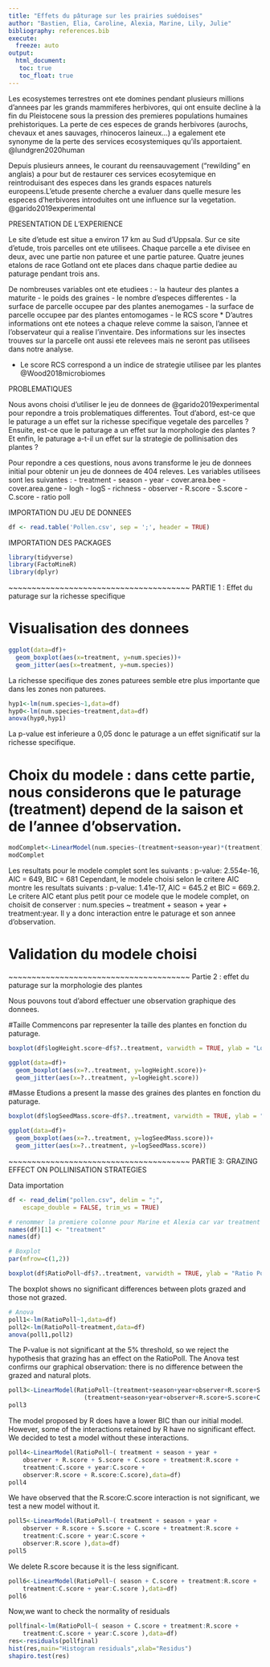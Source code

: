 ```yaml
---
title: "Effets du pâturage sur les prairies suédoises"
author: "Bastien, Elia, Caroline, Alexia, Marine, Lily, Julie" 
bibliography: references.bib
execute: 
  freeze: auto
output: 
  html_document:
   toc: true
   toc_float: true
---
```


Les ecosystemes terrestres ont ete domines pendant plusieurs millions d'annees par les grands mammiferes herbivores, qui ont ensuite decline à la fin du Pleistocene sous la pression des premieres populations humaines prehistoriques. La perte de ces especes de grands herbivores (aurochs, chevaux et anes sauvages, rhinoceros laineux...) a egalement ete synonyme de la perte des services ecosystemiques qu'ils apportaient. @lundgren2020human

Depuis plusieurs annees, le courant du reensauvagement ("rewilding" en anglais) a pour but de restaurer ces services ecosytemique en reintroduisant des especes dans les grands espaces naturels europeens.L'etude presente cherche a evaluer dans quelle mesure les especes d'herbivores introduites ont une influence sur la vegetation. @garido2019experimental

PRESENTATION DE L'EXPERIENCE

Le site d'etude est situe a environ 17 km au Sud d'Uppsala. Sur ce site d'etude, trois parcelles ont ete utilisees. Chaque parcelle a ete divisee en deux, avec une partie non paturee et une partie paturee. Quatre jeunes etalons de race Gotland ont ete places dans chaque partie dediee au paturage pendant trois ans.

De nombreuses variables ont ete etudiees :
- la hauteur des plantes a maturite
- le poids des graines
- le nombre d'especes differentes
- la surface de parcelle occupee par des plantes anemogames 
- la surface de parcelle occupee par des plantes entomogames 
- le RCS score *
D'autres informations ont ete notees a chaque releve comme la saison, l'annee et l'observateur qui a realise l'inventaire. Des informations sur les insectes trouves sur la parcelle ont aussi ete relevees mais ne seront pas utilisees dans notre analyse.

* Le score RCS correspond a un indice de strategie utilisee par les plantes @Wood2018microbiomes

PROBLEMATIQUES

Nous avons choisi d'utiliser le jeu de donnees de @garido2019experimental pour repondre a trois problematiques differentes. Tout d'abord, est-ce que le paturage a un effet sur la richesse specifique vegetale des parcelles ? Ensuite, est-ce que le paturage a un effet sur la morphologie des plantes ? Et enfin, le paturage a-t-il un effet sur la strategie de pollinisation des plantes ?

Pour repondre a ces questions, nous avons transforme le jeu de donnees initial pour obtenir un jeu de donnees de 404 releves. Les variables utilisees sont les suivantes :
- treatment 
- season
- year
- cover.area.bee 
- cover.area.gene
- logh
- logS
- richness
- observer
- R.score
- S.score
- C.score
- ratio poll

IMPORTATION DU JEU DE DONNEES 

```r
df <- read.table('Pollen.csv', sep = ';', header = TRUE)
```

IMPORTATION DES PACKAGES

```r
library(tidyverse)
library(FactoMineR)
library(dplyr)
```

~~~~~~~~~~~~~~~~~~~~~~~~~~~~~~~~~~~~~~~ PARTIE 1 : Effet du paturage sur la richesse specifique

# Visualisation des donnees
```r
ggplot(data=df)+
  geom_boxplot(aes(x=treatment, y=num.species))+
  geom_jitter(aes(x=treatment, y=num.species))
```
La richesse specifique des zones paturees semble etre plus importante que dans les zones non paturees. 

```r
hyp1<-lm(num.species~1,data=df)
hyp0<-lm(num.species~treatment,data=df)
anova(hyp0,hyp1)
```
La p-value est inferieure a 0,05 donc le paturage a un effet significatif sur la richesse specifique. 

# Choix du modele : dans cette partie, nous considerons que le paturage (treatment) depend de la saison et de l'annee d'observation. 

```r
modComplet<-LinearModel(num.species~(treatment+season+year)*(treatment),data=df,selection = "aic")
modComplet
```
Les resultats pour le modele complet sont les suivants : p-value: 2.554e-16, AIC = 649, BIC = 681
Cependant, le modele choisi selon le critere AIC montre les resultats suivants : p-value: 1.41e-17, 
AIC = 645.2 et BIC = 669.2. Le critere AIC etant plus petit pour ce modele que le modele complet, on choisit
de conserver : num.species ~ treatment + season + year + treatment:year. Il y a donc interaction entre le paturage et son annee d'observation.   

# Validation du modele choisi




~~~~~~~~~~~~~~~~~~~~~~~~~~~~~~~~~~~~~~~ Partie 2 : effet du paturage sur la morphologie des plantes

Nous pouvons tout d'abord effectuer une observation graphique des donnees.

#Taille
Commencons par representer la taille des plantes en fonction du paturage.

```r
boxplot(df$logHeight.score~df$?..treatment, varwidth = TRUE, ylab = "LogH", xlab = "Treatment", col='darkgrey', main = "", title = "effet du p?turage sur la hauteur")

ggplot(data=df)+
  geom_boxplot(aes(x=?..treatment, y=logHeight.score))+
  geom_jitter(aes(x=?..treatment, y=logHeight.score))
```

#Masse
Etudions a present la masse des graines des plantes en fonction du paturage.

```r
boxplot(df$logSeedMass.score~df$?..treatment, varwidth = TRUE, ylab = "LogS", xlab = "Treatment", col='darkgrey', main = "", title = "effet du paturage sur la masse des graines")

ggplot(data=df)+
  geom_boxplot(aes(x=?..treatment, y=logSeedMass.score))+
  geom_jitter(aes(x=?..treatment, y=logSeedMass.score))
```



~~~~~~~~~~~~~~~~~~~~~~~~~~~~~~~~~~~~~~~ PARTIE 3: GRAZING EFFECT ON POLLINISATION STRATEGIES 

Data importation

```r
df <- read_delim("pollen.csv", delim = ";", 
    escape_double = FALSE, trim_ws = TRUE)
```



```r
# renommer la premiere colonne pour Marine et Alexia car var treatment est ?..treatment et pose pblm
names(df)[1] <- "treatment"
names(df)
```

```r
# Boxplot 
par(mfrow=c(1,2))

boxplot(df$RatioPoll~df$?..treatment, varwidth = TRUE, ylab = "Ratio Pollinisation", xlab = "treatment", col='blue', main = "")

```


The boxplot shows no significant differences between plots grazed and those not grazed.

```r
# Anova
poll1<-lm(RatioPoll~1,data=df)
poll2<-lm(RatioPoll~treatment,data=df)
anova(poll1,poll2)
```

The P-value is not significant at the 5% threshold, so we reject the hypothesis that grazing has an effect on the RatioPoll. The Anova test confirms our graphical observation: there is no difference between the grazed and natural plots.

```r
poll3<-LinearModel(RatioPoll~(treatment+season+year+observer+R.score+S.score+C.score)*
                     (treatment+season+year+observer+R.score+S.score+C.score),data=df,selection = "aic")
poll3
```

The model proposed by R does have a lower BIC than our initial model. However, some of the interactions retained by R have no significant effect. We decided to test a model without these interactions. 

```r
poll4<-LinearModel(RatioPoll~( treatment + season + year + 
    observer + R.score + S.score + C.score + treatment:R.score + 
    treatment:C.score + year:C.score + 
    observer:R.score + R.score:C.score),data=df)
poll4
```
We have observed that the R.score:C.score interaction is not significant, we test a new model without it.
```r
poll5<-LinearModel(RatioPoll~( treatment + season + year + 
    observer + R.score + S.score + C.score + treatment:R.score + 
    treatment:C.score + year:C.score + 
    observer:R.score ),data=df)
poll5
```
We delete R.score because it is the less significant.

```r
poll6<-LinearModel(RatioPoll~( season + C.score + treatment:R.score + 
    treatment:C.score + year:C.score ),data=df)
poll6
```


Now,we want to check the normality of residuals 
```r
pollfinal<-lm(RatioPoll~( season + C.score + treatment:R.score + 
    treatment:C.score + year:C.score ),data=df)
res<-residuals(pollfinal)
hist(res,main="Histogram residuals",xlab="Residus")
shapiro.test(res)
```

